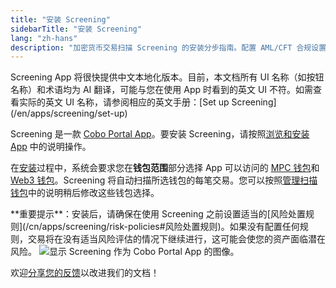 ```yaml
---
title: "安装 Screening"
sidebarTitle: "安装 Screening"
lang: "zh-hans"
description: "加密货币交易扫描 Screening 的安装分步指南。配置 AML/CFT 合规设置，几分钟内开始保护资产。"
---
```


<Note>
Screening App 将很快提供中文本地化版本。目前，本文档所有 UI 名称（如按钮名称）和术语均为 AI 翻译，可能与您在使用 App 时看到的英文 UI 不符。如需查看实际的英文 UI 名称，请参阅相应的英文手册：[Set up Screening](/en/apps/screening/set-up)
</Note>

Screening 是一款 [Cobo Portal App](/cn/apps/introduction)。要安装 Screening，请按照[浏览和安装 App](/cn/apps/browse-and-install) 中的说明操作。

<Note>在[安装](/cn/apps/browse-and-install)过程中，系统会要求您在**钱包范围**部分选择 App 可以访问的 [MPC 钱包](/cn/portal/mpc-wallets/introduction)和[Web3 钱包](/cn/portal/custodial-wallets/web3-wallets/set-up)。Screening 将自动扫描所选钱包的每笔交易。您可以按照[管理扫描钱包](/cn/apps/screening/settings)中的说明稍后修改这些钱包选择。</Note>

<Warning>
**重要提示**：安装后，请确保在使用 Screening 之前设置适当的[风险处置规则](/cn/apps/screening/risk-policies#风险处置规则)。如果没有配置任何规则，交易将在没有适当风险评估的情况下继续进行，这可能会使您的资产面临潜在风险。
</Warning>

<img src="/en/images/portal-apps/screening/screening-apps-page.png" className="screenshot_full_screen" alt="显示 Screening 作为 Cobo Portal App 的图像。"/>

<Tip>欢迎[分享您的反馈](https://forms.zohopublic.com/cobo/form/DocumentFeedbackForm/formperma/QvLOhxJv1_JMsJ-1dleZ8Itb_7rzN-LtgvsDdxosoVI?referrername=manuals)以改进我们的文档！</Tip>
